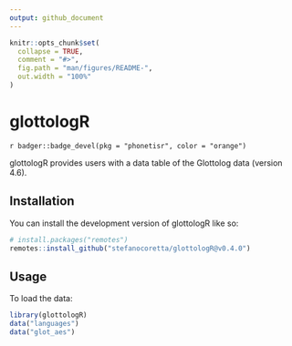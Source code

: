```yaml
---
output: github_document
---
```


<!-- README.md is generated from README.Rmd. Please edit that file -->

```r
knitr::opts_chunk$set(
  collapse = TRUE,
  comment = "#>",
  fig.path = "man/figures/README-",
  out.width = "100%"
)
```

# glottologR

<!-- badges: start -->
`r badger::badge_devel(pkg = "phonetisr", color = "orange")`
<!-- badges: end -->

glottologR provides users with a data table of the Glottolog data (version 4.6).

## Installation

You can install the development version of glottologR like so:

``` r
# install.packages("remotes")
remotes::install_github("stefanocoretta/glottologR@v0.4.0")
```

## Usage

To load the data:

``` r
library(glottologR)
data("languages")
data("glot_aes")
```
